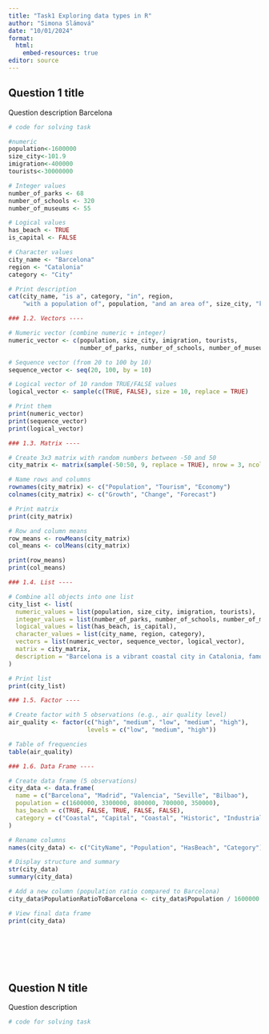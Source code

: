 ---
title: "Task1 Exploring data types in R"
author: "Simona Slámová"
date: "10/01/2024"
format:
  html:
    embed-resources: true
editor: source
---

## Question 1 title

Question description
Barcelona

```{r}
# code for solving task

#numeric
population<-1600000
size_city<-101.9
imigration<-400000
tourists<-30000000

# Integer values
number_of_parks <- 68
number_of_schools <- 320
number_of_museums <- 55

# Logical values
has_beach <- TRUE
is_capital <- FALSE

# Character values
city_name <- "Barcelona"
region <- "Catalonia"
category <- "City"

# Print description
cat(city_name, "is a", category, "in", region,
    "with a population of", population, "and an area of", size_city, "km².\n")

### 1.2. Vectors ----

# Numeric vector (combine numeric + integer)
numeric_vector <- c(population, size_city, imigration, tourists,
                    number_of_parks, number_of_schools, number_of_museums)

# Sequence vector (from 20 to 100 by 10)
sequence_vector <- seq(20, 100, by = 10)

# Logical vector of 10 random TRUE/FALSE values
logical_vector <- sample(c(TRUE, FALSE), size = 10, replace = TRUE)

# Print them
print(numeric_vector)
print(sequence_vector)
print(logical_vector)

### 1.3. Matrix ----

# Create 3x3 matrix with random numbers between -50 and 50
city_matrix <- matrix(sample(-50:50, 9, replace = TRUE), nrow = 3, ncol = 3)

# Name rows and columns
rownames(city_matrix) <- c("Population", "Tourism", "Economy")
colnames(city_matrix) <- c("Growth", "Change", "Forecast")

# Print matrix
print(city_matrix)

# Row and column means
row_means <- rowMeans(city_matrix)
col_means <- colMeans(city_matrix)

print(row_means)
print(col_means)

### 1.4. List ----

# Combine all objects into one list
city_list <- list(
  numeric_values = list(population, size_city, imigration, tourists),
  integer_values = list(number_of_parks, number_of_schools, number_of_museums),
  logical_values = list(has_beach, is_capital),
  character_values = list(city_name, region, category),
  vectors = list(numeric_vector, sequence_vector, logical_vector),
  matrix = city_matrix,
  description = "Barcelona is a vibrant coastal city in Catalonia, famous for its architecture, beaches, and culture."
)

# Print list
print(city_list)

### 1.5. Factor ----

# Create factor with 5 observations (e.g., air quality level)
air_quality <- factor(c("high", "medium", "low", "medium", "high"),
                      levels = c("low", "medium", "high"))

# Table of frequencies
table(air_quality)

### 1.6. Data Frame ----

# Create data frame (5 observations)
city_data <- data.frame(
  name = c("Barcelona", "Madrid", "Valencia", "Seville", "Bilbao"),
  population = c(1600000, 3300000, 800000, 700000, 350000),
  has_beach = c(TRUE, FALSE, TRUE, FALSE, FALSE),
  category = c("Coastal", "Capital", "Coastal", "Historic", "Industrial")
)

# Rename columns
names(city_data) <- c("CityName", "Population", "HasBeach", "Category")

# Display structure and summary
str(city_data)
summary(city_data)

# Add a new column (population ratio compared to Barcelona)
city_data$PopulationRatioToBarcelona <- city_data$Population / 1600000

# View final data frame
print(city_data)








```


## Question N title

Question description

```{r}
# code for solving task
```

